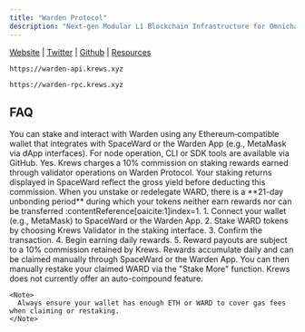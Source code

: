 ```yaml
---
title: "Warden Protocol"
description: "Next-gen Modular L1 Blockchain Infrastructure for Omnichain Applications"
---
```


[Website](https://wardenprotocol.org/) <Icon icon="arrow-up-right" /> | [Twitter](https://x.com/wardenprotocol) <Icon icon="arrow-up-right" /> | [Github](https://github.com/warden-protocol) <Icon icon="arrow-up-right" /> | [Resources](https://wardenprotocol.org/blog) <Icon icon="arrow-up-right" />

<CodeGroup>

```API API
https://warden-api.krews.xyz 
```


```RPC RPC
https://warden-rpc.krews.xyz
```

</CodeGroup>

## FAQ

<AccordionGroup>
  <Accordion title="What wallets are supported for Warden Protocol?">
    You can stake and interact with Warden using any Ethereum‑compatible wallet that integrates with SpaceWard or the Warden App (e.g., MetaMask via dApp interfaces). For node operation, CLI or SDK tools are available via GitHub.
  </Accordion>
  <Accordion title="Is there a fee?">
    Yes. Krews charges a 10% commission on staking rewards earned through validator operations on Warden Protocol. Your staking returns displayed in SpaceWard reflect the gross yield before deducting this commission.
  </Accordion>
  <Accordion title="What is the unbonding period?">
    When you unstake or redelegate WARD, there is a **21-day unbonding period** during which your tokens neither earn rewards nor can be transferred :contentReference[oaicite:1]index=1.
  </Accordion>
  <Accordion title="How do I stake with Krews on Warden Protocol?">
    1. Connect your wallet (e.g., MetaMask) to SpaceWard or the Warden App.
    2. Stake WARD tokens by choosing Krews Validator in the staking interface.
    3. Confirm the transaction.
    4. Begin earning daily rewards.
    5. Reward payouts are subject to a 10% commission retained by Krews.
  </Accordion>
  <Accordion title="How can I claim and restake rewards?">
    Rewards accumulate daily and can be claimed manually through SpaceWard or the Warden App. You can then manually restake your claimed WARD via the "Stake More" function. Krews does not currently offer an auto-compound feature.

    <Note>
      Always ensure your wallet has enough ETH or WARD to cover gas fees when claiming or restaking.
    </Note>
  </Accordion>
</AccordionGroup>